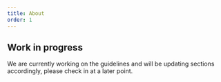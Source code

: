 ```yaml
---
title: About
order: 1
---
```



## Work in progress

<Paragraph size="lead">
  We are currently working on the guidelines and will be updating sections
  accordingly, please check in at a later point.
</Paragraph>
